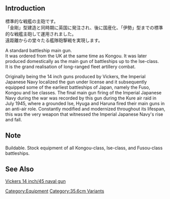 {{Template:Equipmentinfo
|name = 35.6cm Twin Gun Mount
|id = 7
|japanesename = 35.6cm連装砲
|icon = {{Template:RedGunHeavy}}
|type = Main Cannon, Heavy
|effect = {{Firepower}}+15, {{AA}}+4, {{Range}} Long
|scrap = {{Ammo}}10, {{Steel}}15
|image = <gallery type="slideshow" widths="360px" position="center" hideaddbutton="true">
Equipment7-1b.png
Equipment7-1.png
Equipment7-2.png
Equipment7-3.png
Equipment7-4.png
</gallery>
|BB = lime
|BBV = lime
|FASTBB = lime}}

==Introduction==
標準的な戦艦の主砲です。<br />
「金剛」型建造と同時期に英国に発注され、後に国産化、「伊勢」型までの標準的な戦艦主砲して運用されました。<br />
遠距離からの堂々たる艦隊砲撃戦を実現します。

A standard battleship main gun.<br>
It was ordered from the UK at the same time as Kongou. It was later produced domestically as the main gun of battleships up to the Ise-class.<br>
It is the grand realisation of long-ranged fleet artillery combat.

Originally being the 14 inch guns produced by Vickers, the Imperial Japanese Navy localized the gun under license and it subsequently equipped some of the earliest battleships of Japan, namely the Fuso, Kongou and Ise classes. The final main gun firing of the Imperial Japanese Navy during the war was recorded by this gun during the Kure air raid in July 1945, where a grounded Ise, Hyuga and Haruna fired their main guns in an anti-air role. Constantly modified and modernized throughout its lifespan, this was the very weapon that witnessed the Imperial Japanese Navy's rise and fall.

==Note==
Buildable. Stock equipment of all Kongou-class, Ise-class, and Fusou-class battleships.
==See Also==
[[wikipedia:Vickers 14 inch/45 naval gun|Vickers 14 inch/45 naval gun]]
{{Equipmentlist}}
[[Category:Equipment]]
[[Category:35.6cm Variants]]